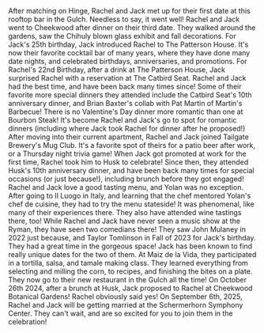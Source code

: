 
<Place name="L.A. Jackson" location="Gulch">
  After matching on Hinge, Rachel and Jack met up for their first date at this
  rooftop bar in the Gulch. Needless to say, it went well!
</Place>

<Place name="Cheekwood Botanical Gardens" location="Belle Meade">
  Rachel and Jack went to Cheekwood after dinner on their third date. They
  walked around the gardens, saw the Chihuly blown glass exhibit and fall
  decorations.
</Place>

<Place name="The Patterson House" location="Midtown">
  For Jack's 25th birthday, Jack introduced Rachel to The Patterson House. It's
  now their favorite cocktail bar of many years, where they have done many date
  nights, and celebrated birthdays, anniversaries, and promotions.
</Place>

<Place name="The Catbird Seat" location="Midtown">
  For Rachel's 22nd Birthday, after a drink at The Patterson House, Jack
  surprised Rachel with a reservation at The Catbird Seat. Rachel and Jack had
  the best time, and have been back many times since! Some of their favorite
  more special dinners they attended include the Catbird Seat's 10th anniversary
  dinner, and Brian Baxter's collab with Pat Martin of Martin's Barbecue!
</Place>

<Place name="Bourbon Steak" location="Downtown">
  There is no Valentine's Day dinner more romantic than one at Bourbon Steak!
  It's become Rachel and Jack's go to spot for romantic dinners (including where
  Jack took Rachel for dinner after he proposed!)
</Place>

<Place name="Tailgate Brewery" location="Midtown">
  After moving into their current apartment, Rachel and Jack joined Tailgate
  Brewery's Mug Club. It's a favorite spot of theirs for a patio beer after
  work, or a Thursday night trivia game!
</Place>

<Place name="Husk" location="Downtown">
  When Jack got promoted at work for the first time, Rachel took him to Husk to
  celebrate! Since then, they attended Husk's 10th anniversary dinner, and have
  been back many times for special occasions (or just because!), including
  brunch before they got engaged!
</Place>

<Place name="Yolan" location="Downtown">
  Rachel and Jack love a good tasting menu, and Yolan was no exception. After
  going to Il Luogo in Italy, and learning that the chef mentored Yolan's chef
  de cuisine, they had to try the menu stateside! It was phenomenal, like many
  of their experiences there. They also have attended wine tastings there, too!
</Place>

<Place name="Ryman Auditorium" location="Downtown">
  While Rachel and Jack have never seen a music show at the Ryman, they have
  seen two comedians there! They saw John Mulaney in 2022 just because, and
  Taylor Tomlinson in Fall of 2023 for Jack's birthday. They had a great time in
  the gorgeous space!
</Place>

<Place name="Maiz de la Vida" location="Gulch">
  Jack has been known to find really unique dates for the two of them. At Maiz
  de la Vida, they participated in a tortilla, salsa, and tamale making class.
  They learned everything from selecting and milling the corn, to recipes, and
  finishing the bites on a plate. They now go to their new restaurant in the
  Gulch all the time!
</Place>

<Place name="Cheekwood (again!)" location="Belle Meade">
  On October 26th 2024, after a brunch at Husk, Jack proposed to Rachel at
  Cheekwood Botanical Gardens! Rachel obviously said yes!
</Place>

<Place name="Schermerhorn Symphony Center" location="Downtown">
  On September 6th, 2025, Rachel and Jack will be getting married at the
  Schermerhorn Symphony Center. They can't wait, and are so excited for you to
  join them in the celebration!
</Place>
